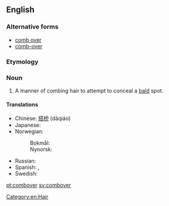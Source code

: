 {{wikipedia|Comb over}}
==English==

===Alternative forms===
* [[comb over]]
* [[comb-over]]

===Etymology===
{{compound|comb|over}}

===Noun===
{{en-noun}}

# A manner of combing hair to attempt to conceal a [[bald]] spot.

====Translations====
{{trans-top|A manner of combing hair to conceal a bald spot}}
* Chinese: [[搭桥]] (dāqiáo)
* Japanese: {{t-|ja|バーコード|tr=bākōdo}}
* Norwegian:
*: Bokmål: {{t-|no|hentesveis|m}}
*: Nynorsk: {{t-|nn|hentesveis|m|xs=Norwegian Nynorsk}}
{{trans-mid}}
* Russian: {{t+|ru|зачёс|m|tr=začós}}
* Spanish: {{t|es|peinado tapacalva|m}},  {{t|es|tapacalva|m}}
* Swedish: {{t|sv|överkamning|c}}
{{trans-bottom}}

[[Category:en:Hair]]

[[pt:combover]]
[[sv:combover]]